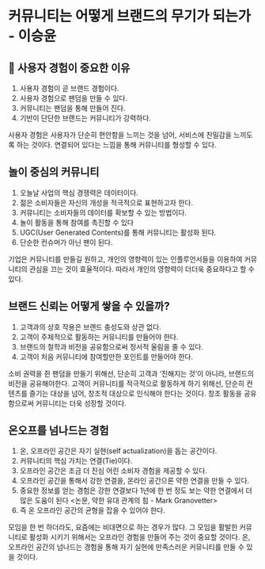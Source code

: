 # 커뮤니티는 어떻게 브랜드의 무기가 되는가 - 이승윤

## 🌱 사용자 경험이 중요한 이유

1. 사용자 경험이 곧 브랜드 경험이다.
2. 사용자 경험으로 팬덤을 만들 수 있다.
3. 커뮤니티는 팬덤을 통해 만들어 진다.
4. 기반이 단단한 브랜드는 커뮤니티가 강력하다.

사용자 경험은 사용자가 단순히 편안함을 느끼는 것을 넘어, 서비스에 친밀감을 느끼도록 하는 것이다. 연결되어 있다는 느낌을 통해 커뮤니티를 형성할 수 있다.

## 놀이 중심의 커뮤니티

1. 오늘날 사업의 핵심 경쟁력은 데이터이다.
2. 젊은 소비자들은 자신의 개성을 적극적으로 표현하고자 한다.
3. 커뮤니티는 소비자들의 데이터를 확보할 수 있는 방법이다.
4. 놀이 활동을 통해 참여를 촉진할 수 있다
5. UGC(User Generated Contents)를 통해 커뮤니티는 활성화 된다.
6. 단순한 컨슈머가 아닌 팬이 된다.

기업은 커뮤니티를 만들길 원하고, 개인의 영향력이 있는 인플루언서들을 이용하여 커뮤니티의 관심을 끄는 것이 효율적이다. 따라서 개인의 영향력이 더더욱 중요하다고 할 수 있다.

## 브랜드 신뢰는 어떻게 쌓을 수 있을까?

1. 고객과의 상호 작용은 브랜드 충성도와 상관 없다.
2. 고객이 주체적으로 활동하는 커뮤니티를 만들어야 한다.
3. 브랜드의 철학과 비전을 공유함으로써 정서적 울림을 줄 수 있다.
4. 고객이 처음 커뮤니티에 참여할만한 포인트를 만들어야 한다.

소비 권력을 쥔 팬덤을 만들기 위해선, 단순히 고객과 ‘친해지는 것’이 아니라, 브랜드의 비전을 공유해야한다. 고객이 커뮤니티를 적극적으로 활동하게 하기 위해선, 단순히 컨텐츠를 즐기는 대상을 넘어, 창조적 대상으로 인식해야 한다는 것이다. 창조 활동을 공유함으로써 커뮤니티는 더욱 성장할 것이다.

## 온오프를 넘나드는 경험

1. 온, 오프라인 공간은 자기 실현(self actualization)을 돕는 공간이다.
2. 커뮤니티의 핵심 가치는 연결(Tie)이다.
3. 오프라인 공간은 조금 더 진심 어린 소비자 경험을 제공할 수 있다.
4. 오프라인 공간을 통해서 강한 연결을, 온라인 공간으론 약한 연결을 만들 수 있다.
5. 중요한 정보를 얻는 경험은 강한 연결보다 1년에 한 번 정도 보는 약한 연결에서 더 많은 도움이 된다 \<논문, 약한 유대 관계의 힘 - Mark Granovetter>
6. 즉 온 오프라인 공간의 균형을 잡을 수 있어야 한다.

모임을 한 번 하더라도, 요즘에는 비대면으로 하는 경우가 많다. 그 모임을 활발한 커뮤니티로 활성화 시키기 위해서는 오프라인 경험을 만들어 주는 것이 중요할 것이다. 온, 오프라인 공간의 넘나드는 경험을 통해 자기 실현에 만족스러운 커뮤니티를 만들 수 있을 것이다.
